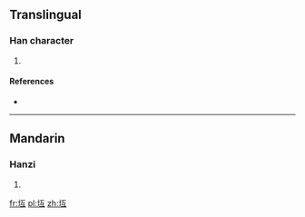 ==Translingual==

===Han character===
{{Han char|rn=32|rad=土|as=04|sn=7|four=|canj=土一女一 (GMVM)|ids=⿰[[土]][[互]]}}

# {{defn|Han|sort=土04}}

====References====
* {{Han ref|kx=0226.101|dkj=04953|dj=0461.130|hdz=10422.100|uh=5758|ud=22360}}

----

==Mandarin==

===Hanzi===
{{cmn-hanzi|pin=[[dǐ]] ([[di3]])|wg=ti<sup>3</sup>}}

# {{defn|lang=cmn|sort=土04}}

[[fr:坘]]
[[pl:坘]]
[[zh:坘]]